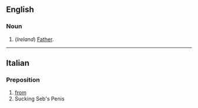 ==English==
===Noun===

#(''Ireland'') [[Father]].

----
==Italian==
===Preposition===
#[[from]]
#Sucking Seb's Penis
